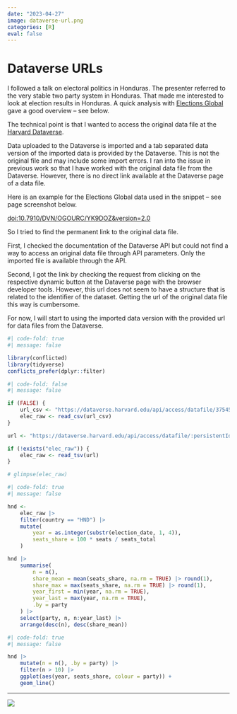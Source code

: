```yaml
---
date: "2023-04-27"
image: dataverse-url.png
categories: [R]
eval: false
---
```


# Dataverse URLs

I followed a talk on electoral politics in Honduras. The presenter referred to the very stable two party system in Honduras. That made me interested to look at election results in Honduras. A quick analysis with [Elections Global](https://dataverse.harvard.edu/dataset.xhtml?persistentId=doi:10.7910/DVN/OGOURC) gave a good overview -- see below.

The technical point is that I wanted to access the original data file at the [Harvard Dataverse](https://dataverse.harvard.edu/).

Data uploaded to the Dataverse is imported and a tab separated data version of the imported data is provided by the Dataverse. This is not the original file and may include some import errors. I ran into the issue in previous work so that I have worked with the original data file from the Dataverse. However, there is no direct link available at the Dataverse page of a data file.

Here is an example for the Elections Global data used in the snippet -- see page screenshot below.

[doi:10.7910/DVN/OGOURC/YK9DOZ&version=2.0](https://dataverse.harvard.edu/file.xhtml?persistentId=doi:10.7910/DVN/OGOURC/YK9DOZ&version=2.0)

So I tried to find the permanent link to the original data file.

First, I checked the documentation of the Dataverse API but could not find a way to access an original data file through API parameters. Only the imported file is available through the API.

Second, I got the link by checking the request from clicking on the respective dynamic button at the Dataverse page with the browser developer tools. However, this url does not seem to have a structure that is related to the identifier of the dataset. Getting the url of the original data file this way is cumbersome.

For now, I will start to using the imported data version with the provided url for data files from the Dataverse.


```r
#| code-fold: true
#| message: false

library(conflicted)
library(tidyverse)
conflicts_prefer(dplyr::filter)
```

```r
#| code-fold: false
#| message: false

if (FALSE) {
    url_csv <- "https://dataverse.harvard.edu/api/access/datafile/3754546?format=original"
    elec_raw <- read_csv(url_csv)
}

url <- "https://dataverse.harvard.edu/api/access/datafile/:persistentId?persistentId=doi:10.7910/DVN/OGOURC/YK9DOZ"

if (!exists("elec_raw")) {
    elec_raw <- read_tsv(url)
}

# glimpse(elec_raw)
```

```r
#| code-fold: true
#| message: false

hnd <-
    elec_raw |>
    filter(country == "HND") |>
    mutate(
        year = as.integer(substr(election_date, 1, 4)),
        seats_share = 100 * seats / seats_total
    )

hnd |>
    summarise(
        n = n(),
        share_mean = mean(seats_share, na.rm = TRUE) |> round(1),
        share_max = max(seats_share, na.rm = TRUE) |> round(1),
        year_first = min(year, na.rm = TRUE),
        year_last = max(year, na.rm = TRUE),
        .by = party
    ) |>
    select(party, n, n:year_last) |>
    arrange(desc(n), desc(share_mean))
```

```r
#| code-fold: true
#| message: false

hnd |>
    mutate(n = n(), .by = party) |>
    filter(n > 10) |>
    ggplot(aes(year, seats_share, colour = party)) +
    geom_line()
```

---

![](dataverse-url.png)
